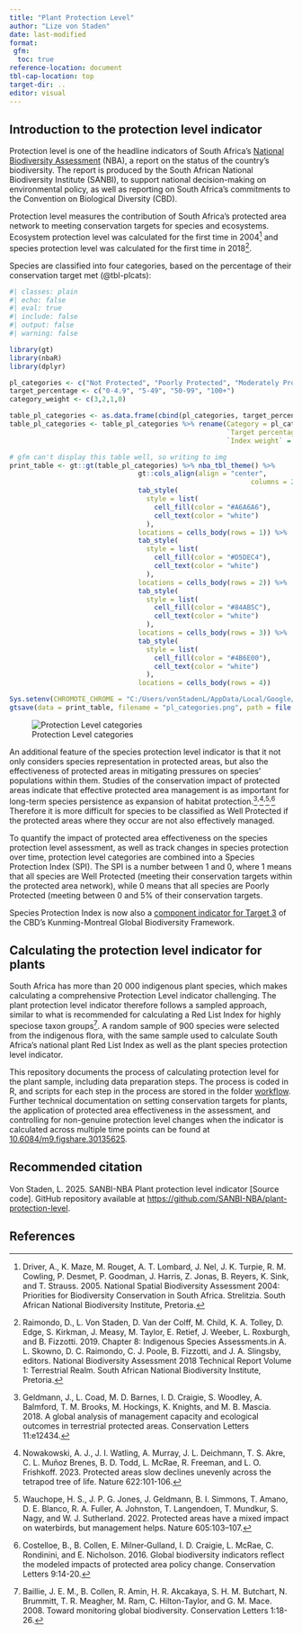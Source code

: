 ```yaml
---
title: "Plant Protection Level"
author: "Lize von Staden"
date: last-modified
format: 
 gfm:
  toc: true
reference-location: document
tbl-cap-location: top
target-dir: ..
editor: visual
---
```


## Introduction to the protection level indicator

Protection level is one of the headline indicators of South Africa's [National Biodiversity Assessment](https://www.sanbi.org/biodiversity/building-knowledge/biodiversity-monitoring-assessment/national-biodiversity-assessment/) (NBA), a report on the status of the country's biodiversity. The report is produced by the South African National Biodiversity Institute (SANBI), to support national decision-making on environmental policy, as well as reporting on South Africa's commitments to the Convention on Biological Diversity (CBD).

Protection level measures the contribution of South Africa's protected area network to meeting conservation targets for species and ecosystems. Ecosystem protection level was calculated for the first time in 2004[^1] and species protection level was calculated for the first time in 2018[^2].

[^1]: Driver, A., K. Maze, M. Rouget, A. T. Lombard, J. Nel, J. K. Turpie, R. M. Cowling, P. Desmet, P. Goodman, J. Harris, Z. Jonas, B. Reyers, K. Sink, and T. Strauss. 2005. National Spatial Biodiversity Assessment 2004: Priorities for Biodiversity Conservation in South Africa. Strelitzia. South African National Biodiversity Institute, Pretoria.

[^2]: Raimondo, D., L. Von Staden, D. Van der Colff, M. Child, K. A. Tolley, D. Edge, S. Kirkman, J. Measy, M. Taylor, E. Retief, J. Weeber, L. Roxburgh, and B. Fizzotti. 2019. Chapter 8: Indigenous Species Assessments.in A. L. Skowno, D. C. Raimondo, C. J. Poole, B. Fizzotti, and J. A. Slingsby, editors. National Biodiversity Assessment 2018 Technical Report Volume 1: Terrestrial Realm. South African National Biodiversity Institute, Pretoria.

Species are classified into four categories, based on the percentage of their conservation target met (@tbl-plcats):

```r
#| classes: plain
#| echo: false
#| eval: true
#| include: false
#| output: false
#| warning: false

library(gt)
library(nbaR)
library(dplyr)

pl_categories <- c("Not Protected", "Poorly Protected", "Moderately Protected", "Well Protected")
target_percentage <- c("0-4.9", "5-49", "50-99", "100+")
category_weight <- c(3,2,1,0)

table_pl_categories <- as.data.frame(cbind(pl_categories, target_percentage, category_weight))
table_pl_categories <- table_pl_categories %>% rename(Category = pl_categories,
                                                      `Target percentage range` = target_percentage,
                                                      `Index weight` = category_weight)

# gfm can't display this table well, so writing to img
print_table <- gt::gt(table_pl_categories) %>% nba_tbl_theme() %>%
                                gt::cols_align(align = "center", 
                                                            columns = 2:3) %>% 
                                tab_style(
                                  style = list(
                                    cell_fill(color = "#A6A6A6"),
                                    cell_text(color = "white")
                                  ),
                                locations = cells_body(rows = 1)) %>% 
                                tab_style(
                                  style = list(
                                    cell_fill(color = "#D5DEC4"),
                                    cell_text(color = "white")
                                  ),
                                locations = cells_body(rows = 2)) %>% 
                                tab_style(
                                  style = list(
                                    cell_fill(color = "#84AB5C"),
                                    cell_text(color = "white")
                                  ),
                                locations = cells_body(rows = 3)) %>%
                                tab_style(
                                  style = list(
                                    cell_fill(color = "#4B6E00"),
                                    cell_text(color = "white")
                                  ),
                                locations = cells_body(rows = 4))

Sys.setenv(CHROMOTE_CHROME = "C:/Users/vonStadenL/AppData/Local/Google/Chrome/Application/chrome.exe")
gtsave(data = print_table, filename = "pl_categories.png", path = file.path("../..", "images"), , expand = 200)

```

![Protection Level categories](images/pl_categories.png){#tbl-plcats}

An additional feature of the species protection level indicator is that it not only considers species representation in protected areas, but also the effectiveness of protected areas in mitigating pressures on species' populations within them. Studies of the conservation impact of protected areas indicate that effective protected area management is as important for long-term species persistence as expansion of habitat protection.[^3]^,^[^4]^,^[^5]^,^[^6] Therefore it is more difficult for species to be classified as Well Protected if the protected areas where they occur are not also effectively managed.

[^3]: Geldmann, J., L. Coad, M. D. Barnes, I. D. Craigie, S. Woodley, A. Balmford, T. M. Brooks, M. Hockings, K. Knights, and M. B. Mascia. 2018. A global analysis of management capacity and ecological outcomes in terrestrial protected areas. Conservation Letters 11:e12434.

[^4]: Nowakowski, A. J., J. I. Watling, A. Murray, J. L. Deichmann, T. S. Akre, C. L. Muñoz Brenes, B. D. Todd, L. McRae, R. Freeman, and L. O. Frishkoff. 2023. Protected areas slow declines unevenly across the tetrapod tree of life. Nature 622:101-106.

[^5]: Wauchope, H. S., J. P. G. Jones, J. Geldmann, B. I. Simmons, T. Amano, D. E. Blanco, R. A. Fuller, A. Johnston, T. Langendoen, T. Mundkur, S. Nagy, and W. J. Sutherland. 2022. Protected areas have a mixed impact on waterbirds, but management helps. Nature 605:103–107.

[^6]: Costelloe, B., B. Collen, E. Milner‐Gulland, I. D. Craigie, L. McRae, C. Rondinini, and E. Nicholson. 2016. Global biodiversity indicators reflect the modeled impacts of protected area policy change. Conservation Letters 9:14-20.

To quantify the impact of protected area effectiveness on the species protection level assessment, as well as track changes in species protection over time, protection level categories are combined into a Species Protection Index (SPI). The SPI is a number between 1 and 0, where 1 means that all species are Well Protected (meeting their conservation targets within the protected area network), while 0 means that all species are Poorly Protected (meeting between 0 and 5% of their conservation targets.

Species Protection Index is now also a [component indicator for Target 3](https://www.cbd.int/gbf/targets/3) of the CBD's Kunming-Montreal Global Biodiversity Framework.

## Calculating the protection level indicator for plants

South Africa has more than 20 000 indigenous plant species, which makes calculating a comprehensive Protection Level indicator challenging. The plant protection level indicator therefore follows a sampled approach, similar to what is recommended for calculating a Red List Index for highly speciose taxon groups[^7]. A random sample of 900 species were selected from the indigenous flora, with the same sample used to calculate South Africa's national plant Red List Index as well as the plant species protection level indicator.

[^7]: Baillie, J. E. M., B. Collen, R. Amin, H. R. Akcakaya, S. H. M. Butchart, N. Brummitt, T. R. Meagher, M. Ram, C. Hilton-Taylor, and G. M. Mace. 2008. Toward monitoring global biodiversity. Conservation Letters 1:18-26.

This repository documents the process of calculating protection level for the plant sample, including data preparation steps. The process is coded in R, and scripts for each step in the process are stored in the folder [workflow](workflow/). Further technical documentation on setting conservation targets for plants, the application of protected area effectiveness in the assessment, and controlling for non-genuine protection level changes when the indicator is calculated across multiple time points can be found at [10.6084/m9.figshare.30135625](https://figshare.com/articles/online_resource/Technical_Report/30135625?file=58824784).

## Recommended citation

Von Staden, L. 2025. SANBI-NBA Plant protection level indicator \[Source code\]. GitHub repository available at <https://github.com/SANBI-NBA/plant-protection-level>.

## References
